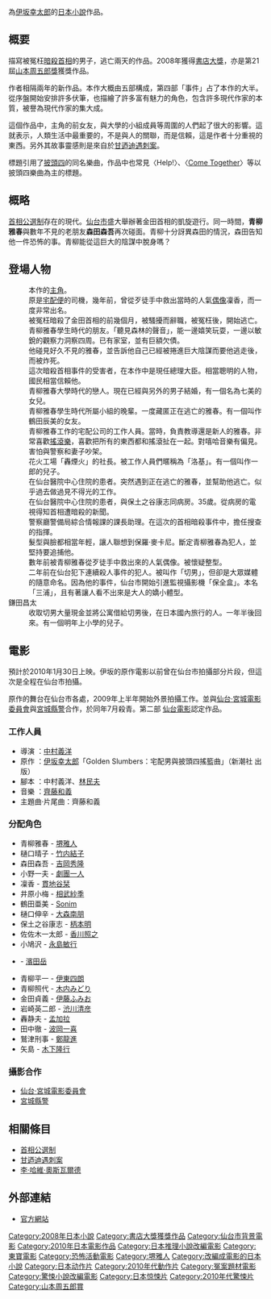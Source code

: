 {{Unreferenced|time=2021-06-01T01:37:13+00:00}}
{{Otheruses
|subject=小說
|other=[[披頭四|-{zh-tw:披頭四; zh-hk:披頭士; zh-cn:披头士; zh-sg:披头士}-]]的同名歌曲
|Golden Slumbers (披頭四歌曲)}}
{{infobox Book | <!-- See [[Wikipedia:WikiProject_Novels|Wikipedia:WikiProject Novels]] or [[Wikipedia:WikiProject_Books|Wikipedia:WikiProject Books]] -->
| name          = Golden Slumbers：宅配男與披頭四搖籃曲
| title_orig    = {{lang|ko|ゴールデンスランバー}}
| translator    = [[李彥樺|李彥樺]]
| image         = 
| image_caption = 
| author        = [[伊坂幸太郎|伊坂幸太郎]]
| illustrator   = 
| cover_artist  = 
| country       = [[日本|日本]]
| language      = [[日語|日語]]
| series        = 
| genre         = 神秘·不動感情
| publisher     = [[新潮社|新潮社]]
| pub_date      = 2007年11月30日
| english_pub_date = 
| chinese_release_date = 2009年4月15日<br>[[獨步文化|獨步文化]]<br>ISBN 9789866562204
| media_type    = 平裝
| pages         = 508 頁
| isbn          = ISBN 9784104596034
| preceded_by   = 
| followed_by   = 
}}
{{日本作品|Golden Slumbers：宅配男與披頭四搖籃曲|ゴールデンスランバー|A MEMORY}}為[[伊坂幸太郎|伊坂幸太郎]]的[[日本|日本]][[小說|小說]]作品。

== 概要 ==
描寫被冤枉[[暗殺|暗殺]][[首相|首相]]的男子，逃亡兩天的作品。2008年獲得[[書店大獎|書店大獎]]，亦是第21屆[[山本周五郎獎|山本周五郎獎]]獲獎作品。

作者相隔兩年的新作品。本作大概由五部構成，第四部「事件」占了本作的大半。從序盤開始安排許多伏筆，也描繪了許多富有魅力的角色，包含許多現代作家的本質，被譽為現代作家的集大成。

這個作品中，主角的前女友，與大學的小組成員等周圍的人們起了很大的影響。這就表示，人類生活中最重要的，不是與人的關聯，而是信賴，這是作者十分重視的東西。另外其故事靈感則是來自於[[甘迺迪遇刺案|甘迺迪遇刺案]]。

標題引用了[[披頭四|披頭四]]的同名樂曲，作品中也常見〈Help!〉、〈[[Come_Together|Come Together]]〉等以披頭四樂曲為主的標題。

== 概略 ==
[[首相公選制|首相公選制]]存在的現代。[[仙台市|仙台市]]盛大舉辦著金田首相的凱旋遊行。同一時間，'''青柳雅春'''與數年不見的老朋友'''森田森吾'''再次碰面。青柳十分訝異森田的情況，森田告知他一件恐怖的事。青柳能從這巨大的陰謀中脫身嗎？

== 登場人物 ==
; {{nihongo|青柳雅春|あおやぎ まさはる}}
: 本作的[[主角|主角]]。
: 原是[[快遞|宅配便]]的司機，幾年前，曾從歹徒手中救出當時的人氣[[偶像|偶像]]凜香，而一度非常出名。
: 被冤枉暗殺了金田首相的前幾個月，被騷擾而辭職，被冤枉後，開始逃亡。
; {{nihongo|森田森吾|もりた しんご}}
: 青柳雅春學生時代的朋友。「聽見森林的聲音」，能一邊嬉笑玩耍，一邊以敏銳的觀察力洞察四周。已有家室，並有巨額欠債。
: 他碰見好久不見的雅春，並告訴他自己已經被捲進巨大陰謀而要他逃走後，而被炸死。
; {{nihongo|金田貞義|かねだ さだよし}}
: 這次暗殺首相事件的受害者，在本作中是現任總理大臣。相當聰明的人物，國民相當信賴他。
; {{nihongo|樋口晴子|ひぐち はるこ}}
: 青柳雅春大學時代的戀人。現在已經與另外的男子結婚，有一個名為七美的女兒。
; {{nihongo|小野一夫|おの かずお}}
: 青柳雅春學生時代所屬小組的晚輩。一度藏匿正在逃亡的雅春。有一個叫作鶴田辰美的女友。
; {{nihongo|岩崎英二郎|いわさき えいじろう}}
: 青柳雅春工作的宅配公司的工作人員。當時，負責教導還是新人的雅春。非常喜歡[[搖滾樂|搖滾樂]]，喜歡把所有的東西都和搖滾扯在一起。對嘻哈音樂有偏見。害怕與警察和妻子吵架。
; {{nihongo|轟|とどろき}}
: 花火工場「轟煙火」的社長。被工作人員們暱稱為「洛基」。有一個叫作一郎的兒子。
; {{nihongo|保土之谷康志|ほどがや やすし}}
: 在仙台醫院中心住院的患者。突然遇到正在逃亡的雅春，並幫助他逃亡。似乎過去做過見不得光的工作。
; {{nihongo|田中徹|たなか とおる}}
: 在仙台醫院中心住院的患者，與保土之谷康志同病房。35歲。從病房的電視得知首相遭暗殺的新聞。
; {{nihongo|佐佐木一太郎|ささき いちたろう}}
: 警察廳警備局綜合情報課的課長助理。在這次的首相暗殺事件中，擔任搜查的指揮。
: 髮型與臉都相當年輕，讓人聯想到保羅·麥卡尼。斷定青柳雅春為犯人，並堅持要追捕他。
; {{nihongo|凜香|りんか}}
: 數年前被青柳雅春從歹徒手中救出來的人氣偶像。被懷疑整型。
; {{lang|ja|キルオ}}
: 二年前在仙台犯下連續殺人事件的犯人。被叫作「切男」，但卻是大眾媒體的隨意命名。因為他的事件，仙台市開始引進監視攝影機「保全盒」。本名「三浦」，且有著讓人看不出來是大人的嬌小體型。
;鎌田昌太
:收取切男大量現金並將公寓借給切男後，在日本國內旅行的人。一年半後回來。有一個明年上小學的兒子。

== 電影 ==
預計於2010年1月30日上映。伊坂的原作電影以前曾在仙台市拍攝部分片段，但這次是全程在仙台市拍攝。

原作的舞台在仙台市各處，2009年上半年開始外景拍攝工作。並與[[仙台·宮城電影委員會|仙台·宮城電影委員會]]與[[宮城縣警察|宮城縣警]]合作，於同年7月殺青。第二部
[[仙台電影認定制度|仙台電影]]認定作品。

=== 工作人員 ===
* 導演 ：[[中村義洋|中村義洋]]
* 原作 ：[[伊坂幸太郎|伊坂幸太郎]]「Golden Slumbers：宅配男與披頭四搖籃曲」（新潮社 出版）
* 腳本 ：中村義洋、[[林民夫|林民夫]]
* 音樂 ：[[齊藤和義|齊藤和義]]
* 主題曲·片尾曲：齊藤和義

=== 分配角色 ===
* 青柳雅春 - [[堺雅人|堺雅人]]
* 樋口晴子 - [[竹内結子|竹内結子]]
* 森田森吾 - [[吉岡秀隆|吉岡秀隆]]
* 小野一夫 - [[劇團一人|劇團一人]] 
* 凜香 - [[貫地谷栞|貫地谷栞]] 
* 井原小梅 - [[相武紗季|相武紗季]]
* 鶴田亜美 - [[Sonim|Sonim]]
* 樋口伸辛 - [[大森南朋|大森南朋]]
* 保土之谷康志 - [[柄本明|柄本明]]
* 佐佐木一太郎 - [[香川照之|香川照之]]
* 小鳩沢 - [[永島敏行|永島敏行]]
* {{lang|ja|キルオ}} - [[濱田岳|濱田岳]]
* 青柳平一 - [[伊東四朗|伊東四朗]]
* 青柳照代 - [[木内みどり|木内みどり]]
* 金田貞義 - [[伊藤ふみお|伊藤ふみお]]
* 岩崎英二郎 - [[渋川清彦|渋川清彦]]
* 轟静夫 - [[孟加拉_(演員)|孟加拉]]
* 田中徹 - [[波岡一喜|波岡一喜]]
* 鷲津刑事 - [[鄭龍進|鄭龍進]]
* 矢島 - [[木下隆行|木下隆行]]

=== 攝影合作 ===
* [[仙台·宮城電影委員會|仙台·宮城電影委員會]]
* [[宮城縣警察|宮城縣警]]

== 相關條目 ==
* [[首相公選制|首相公選制]]
* [[甘迺迪遇刺案|甘迺迪遇刺案]]
* [[李·哈維·奧斯瓦爾德|李·哈維·奧斯瓦爾德]]

{{start box}}{{s-ach}}
{{succession box 
| before = [[轉瞬為風|轉瞬為風]]<br>[[佐藤多佳子|佐藤多佳子]]著 
| title = [[書店大獎|書店大獎]]獲獎者 
| years = 2008 
| after = [[告白_(湊佳苗)|告白]]<br>[[湊佳苗|湊佳苗]]著}}
{{end}}

== 外部連結 ==
*{{ja}}[https://web.archive.org/web/20100208024955/http://www.golden-slumber.jp/ 官方網站]

{{書店大獎獲獎作品}}
{{這本推理小說真厲害！日本篇第一名}}

{{DEFAULTSORT:Golden Slumbers}}
[[Category:2008年日本小說|Category:2008年日本小說]]
[[Category:書店大獎獲獎作品|Category:書店大獎獲獎作品]]
[[Category:仙台市背景電影|Category:仙台市背景電影]]
[[Category:2010年日本電影作品|Category:2010年日本電影作品]]
[[Category:日本推理小說改編電影|Category:日本推理小說改編電影]]
[[Category:東寶電影|Category:東寶電影]]
[[Category:恐怖活動電影|Category:恐怖活動電影]]
[[Category:堺雅人|Category:堺雅人]]
[[Category:改編成電影的日本小說|Category:改編成電影的日本小說]]
[[Category:日本动作片|Category:日本动作片]]
[[Category:2010年代動作片|Category:2010年代動作片]]
[[Category:冤案題材電影|Category:冤案題材電影]]
[[Category:驚悚小說改編電影|Category:驚悚小說改編電影]]
[[Category:日本惊悚片|Category:日本惊悚片]]
[[Category:2010年代驚悚片|Category:2010年代驚悚片]]
[[Category:山本周五郎賞|Category:山本周五郎賞]]